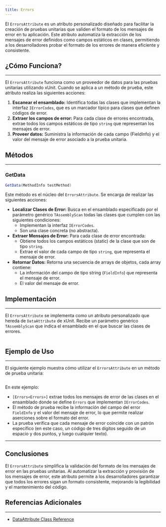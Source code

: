 ```yaml
---
title: Errors
---
```



El `ErrorsAttribute` es un atributo personalizado diseñado para facilitar la creación de pruebas unitarias que validen el formato de los mensajes de error en tu aplicación. Este atributo automatiza la extracción de los mensajes de error definidos como campos estáticos en clases, permitiendo a los desarrolladores probar el formato de los errores de manera eficiente y consistente.

## ¿Cómo Funciona?
---

El `ErrorsAttribute` funciona como un proveedor de datos para las pruebas unitarias utilizando xUnit. Cuando se aplica a un método de prueba, este atributo realiza las siguientes acciones:

1. **Escanear el ensamblado:** Identifica todas las clases que implementan la interfaz `IErrorCodes`, que es un marcador típico para clases que definen códigos de error.
2. **Extraer los campos de error:** Para cada clase de errores encontrada, extrae todos los campos estáticos de tipo `string` que representan los mensajes de error.
3. **Proveer datos:** Suministra la información de cada campo (FieldInfo) y el valor del mensaje de error asociado a la prueba unitaria.

## Métodos
---

### GetData

```csharp
GetData(MethodInfo testMethod)
```


Este método es el núcleo del `ErrorsAttribute`. Se encarga de realizar las siguientes acciones:

- **Localizar Clases de Error:** Busca en el ensamblado especificado por el parámetro genérico `TAssemblyScan` todas las clases que cumplen con las siguientes condiciones:
    - Implementan la interfaz `IErrorCodes`.
    - Son una clase concreta (no abstracta).
- **Extraer Mensajes de Error:** Para cada clase de error encontrada:
  - Obtiene todos los campos estáticos (static) de la clase que son de tipo `string`.
  - Extrae el valor de cada campo de tipo `string`, que representa el mensaje de error.
- **Retornar Datos:** Retorna una secuencia de arrays de objetos, cada array contiene:
    - La información del campo de tipo string (`FieldInfo`) que representa el mensaje de error.
    - El valor del mensaje de error.

## Implementación
---

El `ErrorsAttribute` se implementa como un atributo personalizado que hereda de `DataAttribute` de xUnit. Recibe un parámetro genérico `TAssemblyScan` que indica el ensamblado en el que buscar las clases de errores.

```csharp url="packages/CodeDesignPlus.Net.xUnit.Microservice/src/CodeDesignPlus.Net.xUnit.Microservice/Attributes/ErrorsAttribute.cs"
```

## Ejemplo de Uso
---

El siguiente ejemplo muestra cómo utilizar el `ErrorsAttribute` en un método de prueba unitaria:

```csharp url="packages/CodeDesignPlus.Net.xUnit.Microservice/tests/CodeDesignPlus.Net.xUnit.Microservice.Test/Validations/ErrorsTest.cs"
```

En este ejemplo:

- `[Errors<Errors>]` extrae todos los mensajes de error de las clases en el ensamblado donde se define `Errors` que implementan `IErrorCodes`.
- El método de prueba recibe la información del campo del error `FieldInfo` y el valor del mensaje de error, lo que permite realizar aserciones sobre el formato del error.
- La prueba verifica que cada mensaje de error coincide con un patrón específico (en este caso, un código de tres dígitos seguido de un espacio y dos puntos, y luego cualquier texto).

---
## Conclusiones

El `ErrorsAttribute` simplifica la validación del formato de los mensajes de error en las pruebas unitarias. Al automatizar la extracción y provisión de los mensajes de error, este atributo permite a los desarrolladores garantizar que todos los errores sigan un formato consistente, mejorando la legibilidad y el mantenimiento del código.

## Referencias Adicionales
---

- [DataAttribute Class Reference](https://csharp-tokyo.github.io/xUnit-Hands-on/class_xunit_1_1_sdk_1_1_data_attribute.html)